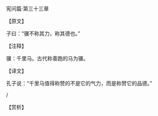 

宪问篇·第三十三章

【原文】

子曰：“骥不称其力，称其德也。”

【注释】

骥：千里马。古代称善跑的马为骥。

【译文】

孔子说：“千里马值得称赞的不是它的气力，而是称赞它的品德。”

/

【赏析】

